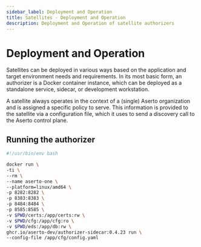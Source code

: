 ```yaml
---
sidebar_label: Deployment and Operation
title: Satellites - Deployment and Operation
description: Deployment and Operation of satellite authorizers
---
```


# Deployment and Operation

Satellites can be deployed in various ways based on the application and target environment needs and requirements. In its most basic form, an authorizer is a Docker container instance, which can be deployed as a standalone service, sidecar, or development workstation.

A satellite always operates in the context of a (single) Aserto organization and is assigned a specific policy to serve. This information is provided to the satellite via a configuration file, which it uses to send a discovery call to the Aserto control plane.

## Running the authorizer

```sh
#!/usr/bin/env bash

docker run \
-ti \
--rm \
--name aserto-one \
--platform=linux/amd64 \
-p 8282:8282 \
-p 8383:8383 \
-p 8484:8484 \
-p 8585:8585 \
-v $PWD/certs:/app/certs:rw \
-v $PWD/cfg:/app/cfg:ro \
-v $PWD/eds:/app/db:rw \
ghcr.io/aserto-dev/authorizer-sidecar:0.4.23 run \
--config-file /app/cfg/config.yaml
```
